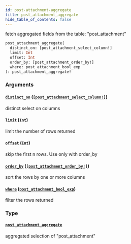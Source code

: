```yaml
---
id: post-attachment-aggregate
title: post_attachment_aggregate
hide_table_of_contents: false
---
```



fetch aggregated fields from the table: "post_attachment"

```graphql
post_attachment_aggregate(
  distinct_on: [post_attachment_select_column!]
  limit: Int
  offset: Int
  order_by: [post_attachment_order_by!]
  where: post_attachment_bool_exp
): post_attachment_aggregate!
```


### Arguments

#### [`distinct_on`](#) ([`[post_attachment_select_column!]`](../enums/post-attachment-select-column))

distinct select on columns


#### [`limit`](#) ([`Int`](../scalars/int))

limit the number of rows returned


#### [`offset`](#) ([`Int`](../scalars/int))

skip the first n rows. Use only with order_by


#### [`order_by`](#) ([`[post_attachment_order_by!]`](../inputs/post-attachment-order-by))

sort the rows by one or more columns


#### [`where`](#) ([`post_attachment_bool_exp`](../inputs/post-attachment-bool-exp))

filter the rows returned


### Type

#### [`post_attachment_aggregate`](../objects/post-attachment-aggregate)

aggregated selection of "post_attachment"




